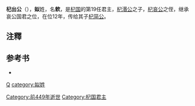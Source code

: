 '''杞出公'''（{{bd|前？年||前449年||S}}），'''姒'''姓，名'''欶'''{{noteTag|舊版點校本作「敕」（中華書局點校本《史記》頁1584），修訂本據景祐本、紹興本、黄本、彭本、柯本、凌本、殿本、會注本改作「欶」（中華書局修訂本點校本《史記》頁1905）。}}，是[[杞国|杞国]]的第19任君主，[[杞湣公|杞湣公]]之子，[[杞哀公|杞哀公]]之侄，继承哀公国君之位，在位12年，传给其子[[杞简公|杞简公]]。

== 注釋 ==
{{refbegin}}
{{noteFoot}}
{{refend}}

==参考书==
* {{Wikisource history|史記|036|陳杞世家}}

{{中国皇帝|叔 [[杞哀公|杞哀公]] |子 [[杞简公|杞简公]]|[[杞国|杞国君主]]|前460年－前449年}}
{{杞国君主}}
[[Category:前449年逝世|Category:前449年逝世]]
[[Category:杞国君主|Category:杞国君主]]
[[category:春秋战国人物|Q]]
[[category:姒姓|category:姒姓]]